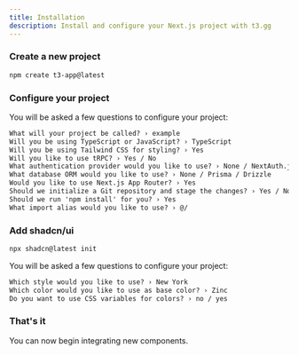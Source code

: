 ```yaml
---
title: Installation
description: Install and configure your Next.js project with t3.gg
---
```


<Steps>

### Create a new project

```bash
npm create t3-app@latest
```

### Configure your project

You will be asked a few questions to configure your project:

```md showLineNumbers
What will your project be called? › example
Will you be using TypeScript or JavaScript? › TypeScript
Will you be using Tailwind CSS for styling? › Yes
Will you like to use tRPC? › Yes / No
What authentication provider would you like to use? › None / NextAuth.js
What database ORM would you like to use? › None / Prisma / Drizzle
Would you like to use Next.js App Router? › Yes
Should we initialize a Git repository and stage the changes? › Yes / No
Should we run 'npm install' for you? › Yes
What import alias would you like to use? › @/
```

### Add shadcn/ui

```bash
npx shadcn@latest init
```

You will be asked a few questions to configure your project:

```md showLineNumbers
Which style would you like to use? › New York
Which color would you like to use as base color? › Zinc
Do you want to use CSS variables for colors? › no / yes
```

### That's it

You can now begin integrating new components.

</Steps>
